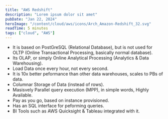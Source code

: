 ```yaml
---
title: "AWS Redshift"
description: "Lorem ipsum dolor sit amet"
pubDate: "Jan 22, 2024"
heroImage: "/content/cloud/aws/icons/Arch_Amazon-Redshift_32.svg"
readTime: 5 minutes
tags: ["cloud", "AWS"]
---
```



<Section
	link="redshift-intro"
	title="What is RedShift?"
	imageUrl="/content/cloud/aws/icons/Arch_Amazon-Redshift_32.svg"
/>

- It is based on PostGreSQL (Relational Database), but is not used for OLTP (Online Transactional Processing, basically normal database).
- Its OLAP, or simply Online Analytical Processing (Analytics & Data Warehousing).
- Load Data once every hour, not every second.
- It is 10x better peformance than other data warehouses, scales to PBs of data.
- Columnar Storage of Data (instead of rows).
- Masisvely Parallel query execution (MPP), in simple words, Highly Available.
- Pay as you go, based on instance provisioned.
- Has an SQL interface for peforming queries.
- BI Tools such as AWS Quicksight & Tableau integrated with it.
